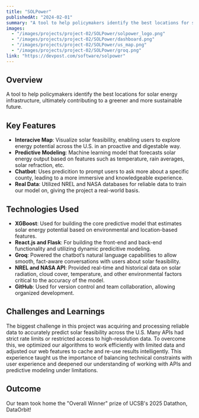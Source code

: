 ---
title: "SOLPower"
publishedAt: "2024-02-01"
summary: "A tool to help policymakers identify the best locations for solar energy infrastructure, ultimately contributing to a greener and more sustainable future"
images:
  - "/images/projects/project-02/SOLPower/solpower_logo.png"
  - "/images/projects/project-02/SOLPower/dashboard.png"
  - "/images/projects/project-02/SOLPower/us_map.png"
  - "/images/projects/project-02/SOLPower/groq.png"
link: "https://devpost.com/software/solpower"
---

## Overview

A tool to help policymakers identify the best locations for solar energy infrastructure, ultimately contributing to a greener and more sustainable future.

## Key Features

- **Interacive Map**: Visualize solar feasibility, enabling users to explore energy potential across the U.S. in an proactive and digestable way.
- **Predictive Modeling**: Machine learning model that forecasts solar energy output based on features such as temperature, rain averages, solar refraction, etc.
- **Chatbot**: Uses predicition to prompt users to ask more about a specific county, leading to a more immersive and knowledgeable experience.
- **Real Data**: Utilized NREL and NASA databases for reliable data to train our model on, giving the project a real-world basis.

## Technologies Used

- **XGBoost**: Used for building the core predictive model that estimates solar energy potential based on environmental and location-based features.
- **React.js and Flask**: For building the front-end and back-end functionality and utilizing dynamic predicitive modeling.
- **Groq**: Powered the chatbot’s natural language capabilities to allow smooth, fact-aware conversations with users about solar feasibility.
- **NREL and NASA API**: Provided real-time and historical data on solar radiation, cloud cover, temperature, and other environmental factors critical to the accuracy of the model.
- **GitHub**: Used for version control and team collaboration, allowing organized development.

## Challenges and Learnings

The biggest challenge in this project was acquiring and processing reliable data to accurately predict solar feasibility across the U.S. Many APIs had strict rate limits or restricted access to high-resolution data. To overcome this, we optimized our algorithms to work efficiently with limited data and adjusted our web features to cache and re-use results intelligently. This experience taught us the importance of balancing technical constraints with user experience and deepened our understanding of working with APIs and predictive modeling under limitations.

## Outcome

Our team took home the "Overall Winner" prize of UCSB's 2025 Datathon, DataOrbit!

